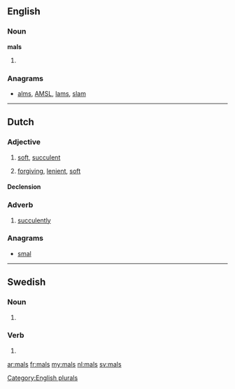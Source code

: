 ==English==

===Noun===
'''mals'''

# {{plural of|[[mal]]}}

===Anagrams===
* [[alms#English|alms]], [[AMSL#English|AMSL]], [[lams#English|lams]], [[slam#English|slam]]

[[Category:English plurals]]

----

==Dutch==

===Adjective===
{{nl-adj|sup=peri|sup2=malst}}

# [[soft]], [[succulent]]
# {{figuratively|lang=nl}} [[forgiving]], [[lenient]], [[soft]]

====Declension====
{{nl-decl-adj|2=mals}}

===Adverb===
{{nl-adv|sup=malst}}

# [[succulently]]

===Anagrams===
* [[smal#Dutch|smal]]

----

==Swedish==

===Noun===
{{infl|sv|noun form}}

# {{sv-noun-form-indef-gen|mal}}

===Verb===
{{infl|sv|verb form}}

# {{sv-verb-form-pre-pass|mala}}

[[ar:mals]]
[[fr:mals]]
[[my:mals]]
[[nl:mals]]
[[sv:mals]]